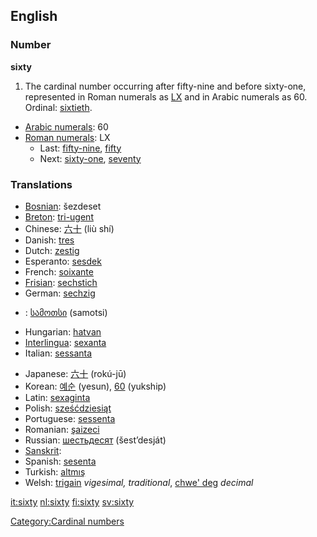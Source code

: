 ==English==

===Number===
'''sixty'''

# The cardinal number occurring after fifty-nine and before sixty-one, represented in Roman numerals as [[LX]] and in Arabic numerals as 60. Ordinal: [[sixtieth]].
*[[w:Arabic numerals|Arabic numerals]]: 60
*[[w:Roman numerals|Roman numerals]]: LX
**Last: [[fifty-nine]], [[fifty]]
**Next: [[sixty-one]], [[seventy]]

===Translations===
{{top}}
*[[Bosnian]]: šezdeset
*[[Breton]]: [[tri-ugent]]
*Chinese: [[六十]] (liù shí)
*Danish: [[tres#Danish|tres]]
*Dutch: [[zestig]] {{f}}
*Esperanto: [[sesdek]]
*French: [[soixante]] {{m}}
*[[Frisian]]: [[sechstich]]
*German: [[sechzig]] {{f}}
*{{ka}}: [[სამოთსი]] (samotsi)
*Hungarian: [[hatvan]]
*[[Interlingua]]: [[sexanta]]
*Italian: [[sessanta]]
{{mid}}
*Japanese: [[六十]] (rokú-jū)
*Korean: [[예순]] (yesun), [[60]] (yukship)
*Latin: [[sexaginta]]
*Polish: [[sześćdziesiąt]]
*Portuguese: [[sessenta]]
*Romanian: [[şaizeci]]
*Russian: [[шестьдесят]] (šest’desját)
*[[Sanskrit]]: {{Unicode|[[ṣaṣṭi]]}}
*Spanish: [[sesenta]] 
*Turkish: [[altmış]]
*Welsh: [[trigain]] ''vigesimal, traditional'', [[chwe' deg]] ''decimal''
{{bottom}}

[[Category:Cardinal numbers]]

[[it:sixty]]
[[nl:sixty]]
[[fi:sixty]]
[[sv:sixty]]